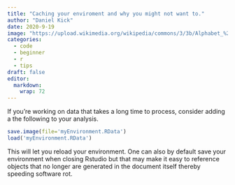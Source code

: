```yaml
---
title: "Caching your enviroment and why you might not want to."
author: "Daniel Kick"
date: 2020-9-19
image: "https://upload.wikimedia.org/wikipedia/commons/3/3b/Alphabet_%281880%29_p.41.jpg"
categories: 
  - code
  - beginner
  - r
  - tips
draft: false
editor:
  markdown: 
    wrap: 72
---
```


If you're working on data that takes a long time to process, consider
adding a the following to your analysis.

``` r
save.image(file='myEnvironment.RData')
load('myEnvironment.RData')
```

This will let you reload your environment. One can also by default save
your environment when closing Rstudio but that may make it easy to
reference objects that no longer are generated in the document itself
thereby speeding software rot.